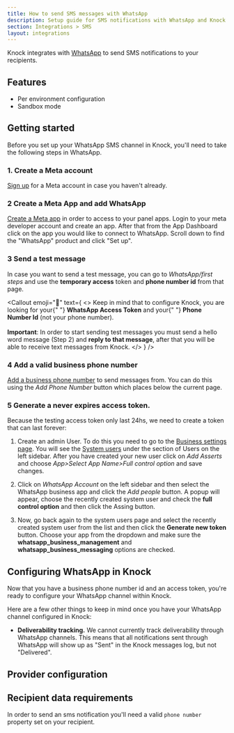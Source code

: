 ```yaml
---
title: How to send SMS messages with WhatsApp
description: Setup guide for SMS notifications with WhatsApp and Knock
section: Integrations > SMS
layout: integrations
---
```



Knock integrates with [WhatsApp](https://www.whatsapp.com/) to send SMS notifications to your recipients.

## Features

- Per environment configuration
- Sandbox mode

## Getting started

Before you set up your WhatsApp SMS channel in Knock, you'll need to take the following steps in WhatsApp.

### 1. Create a Meta account

[Sign up](https://developers.facebook.com/) for a Meta account in case you haven't already.

### 2 Create a Meta App and add WhatsApp

[Create a Meta app](https://developers.facebook.com/docs/development/create-an-app/) in order to access to your panel apps.
Login to your meta developer account and create an app. After that from the App Dashboard click on the app you would like to connect to WhatsApp. Scroll down to find the "WhatsApp" product and click "Set up".

### 3 Send a test message

In case you want to send a test message, you can go to _WhatsApp/first steps_ and use the **temporary access** token and **phone number id** from that page.

<Callout
  emoji="🔦"
  text={
    <>
      Keep in mind that to configure Knock, you are looking for your{" "}
      <strong>WhatsApp Access Token</strong> and your{" "}
      <strong>Phone Number Id</strong> (not your phone number). <br></br>
      <strong>Important</strong>: In order to start sending test messages you
      must send a hello word message (Step 2) and
      <strong> reply to that message</strong>, after that you will be able to receive
      text messages from Knock.
    </>
  }
/>

### 4 Add a valid business phone number

[Add a business phone number](https://developers.facebook.com/docs/whatsapp/cloud-api/get-started/add-a-phone-number)
to send messages from. You can do this using the _Add Phone Number_ button which places below
the current page.

### 5 Generate a never expires access token.

Because the testing access token only last 24hs, we need to create a token that can last forever:

1. Create an admin User. To do this you need to go to the [Business settings page](https://business.facebook.com/settings).
   You will see the [System users](https://business.facebook.com/settings) under the section of Users on the left sidebar.
   After you have created your new user click on _Add Asserts_ and choose _App>Select App Name>Full control option_ and save changes.

2. Click on _WhatsApp Account_ on the left sidebar and then select the WhatsApp business app and click the _Add people_ button.
   A popup will appear, choose the recently created system user and check the **full control option** and then click the Assing button.
3. Now, go back again to the system users page and select the recently created system user from the list and then click the **Generate new token** button.
   Choose your app from the dropdown and make sure the **whatsapp_business_management** and **whatsapp_business_messaging** options are checked.

## Configuring WhatsApp in Knock

Now that you have a business phone number id and an access token, you're ready to configure your WhatsApp channel within Knock.

Here are a few other things to keep in mind once you have your WhatsApp channel configured in Knock:

- **Deliverability tracking.** We cannot currently track deliverability through WhatsApp channels. This means that all notifications sent through WhatsApp will show up as "Sent" in the Knock messages log, but not "Delivered".

## Provider configuration

<Attributes>
  <Attribute
    name="Authentication token "
    type="string*"
    description="The authentication token from your WhatsApp app"
  />
  <Attribute
    name="Phone Number ID "
    type="string*"
    description="The phone number ID associated with your business phone number"
  />
</Attributes>

## Recipient data requirements

In order to send an sms notification you'll need a valid `phone number` property set on your recipient.
